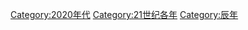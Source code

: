 {{catmore}}
{{Decade category header|decade=2020}}
{{Commonscat|2024}}

[[Category:2020年代|Category:2020年代]]
[[Category:21世纪各年|Category:21世纪各年]]
[[Category:辰年|Category:辰年]]